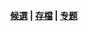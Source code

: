{{Wikipedia:优良条目/里克·赫斯本德}}

<div style="text-align: right;" class="noprint">
'''[[Wikipedia:优良條目候選|候選]] | [[Portal:美国军事/优良条目/存档|存檔]] | [[Portal:美国军事|专题]]''' 
</div>